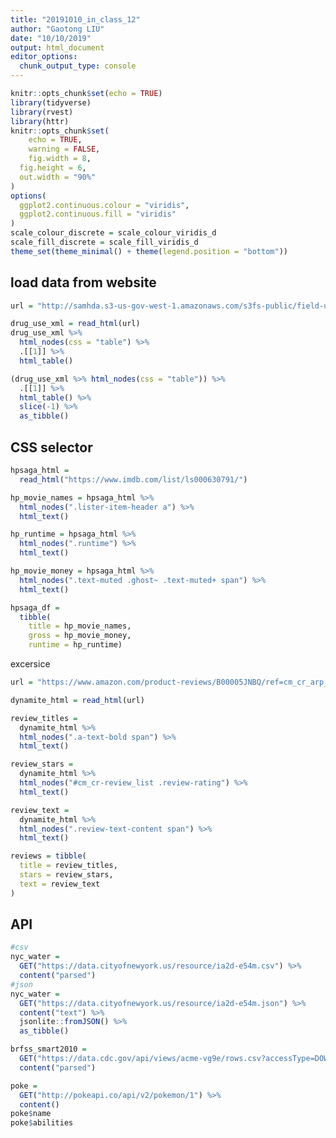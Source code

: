 ```yaml
---
title: "20191010_in_class_12"
author: "Gaotong LIU"
date: "10/10/2019"
output: html_document
editor_options: 
  chunk_output_type: console
---
```


```r
knitr::opts_chunk$set(echo = TRUE)
library(tidyverse)
library(rvest)
library(httr)
knitr::opts_chunk$set(
	echo = TRUE,
	warning = FALSE,
	fig.width = 8, 
  fig.height = 6,
  out.width = "90%"
)
options(
  ggplot2.continuous.colour = "viridis",
  ggplot2.continuous.fill = "viridis"
)
scale_colour_discrete = scale_colour_viridis_d
scale_fill_discrete = scale_fill_viridis_d
theme_set(theme_minimal() + theme(legend.position = "bottom"))
```

## load data from website
```r
url = "http://samhda.s3-us-gov-west-1.amazonaws.com/s3fs-public/field-uploads/2k15StateFiles/NSDUHsaeShortTermCHG2015.htm"

drug_use_xml = read_html(url) 
drug_use_xml %>% 
  html_nodes(css = "table") %>% 
  .[[1]] %>% 
  html_table()

(drug_use_xml %>% html_nodes(css = "table")) %>%
  .[[1]] %>%
  html_table() %>%
  slice(-1) %>%
  as_tibble()

```

## CSS selector
```r
hpsaga_html =
  read_html("https://www.imdb.com/list/ls000630791/")

hp_movie_names = hpsaga_html %>%
  html_nodes(".lister-item-header a") %>%
  html_text()

hp_runtime = hpsaga_html %>%
  html_nodes(".runtime") %>%
  html_text()

hp_movie_money = hpsaga_html %>%
  html_nodes(".text-muted .ghost~ .text-muted+ span") %>%
  html_text()

hpsaga_df =
  tibble(
    title = hp_movie_names, 
    gross = hp_movie_money, 
    runtime = hp_runtime)
```

excersice
```r
url = "https://www.amazon.com/product-reviews/B00005JNBQ/ref=cm_cr_arp_d_viewopt_rvwer?ie=UTF8&reviewerType=avp_only_reviews&sortBy=recent&pageNumber=1"

dynamite_html = read_html(url)

review_titles = 
  dynamite_html %>%
  html_nodes(".a-text-bold span") %>%
  html_text()

review_stars = 
  dynamite_html %>%
  html_nodes("#cm_cr-review_list .review-rating") %>%
  html_text()

review_text = 
  dynamite_html %>%
  html_nodes(".review-text-content span") %>%
  html_text()

reviews = tibble(
  title = review_titles,
  stars = review_stars,
  text = review_text
)
```

## API
```r
#csv
nyc_water =
  GET("https://data.cityofnewyork.us/resource/ia2d-e54m.csv") %>%
  content("parsed")
#json
nyc_water =
  GET("https://data.cityofnewyork.us/resource/ia2d-e54m.json") %>%
  content("text") %>%
  jsonlite::fromJSON() %>%
  as_tibble()

```

```r
brfss_smart2010 = 
  GET("https://data.cdc.gov/api/views/acme-vg9e/rows.csv?accessType=DOWNLOAD") %>% 
  content("parsed")

poke =
  GET("http://pokeapi.co/api/v2/pokemon/1") %>%
  content()
poke$name
poke$abilities
```














